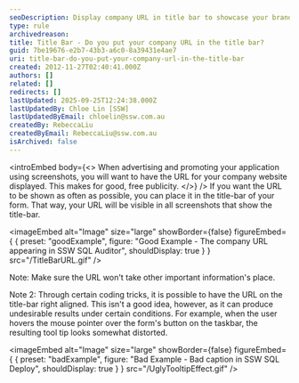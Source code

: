```yaml
---
seoDescription: Display company URL in title bar to showcase your brand and drive free publicity through screenshots.
type: rule
archivedreason:
title: Title Bar - Do you put your company URL in the title bar?
guid: 7be19676-e2b7-43b3-a6c0-8a39431e4ae7
uri: title-bar-do-you-put-your-company-url-in-the-title-bar
created: 2012-11-27T02:40:41.000Z
authors: []
related: []
redirects: []
lastUpdated: 2025-09-25T12:24:38.000Z
lastUpdatedBy: Chloe Lin [SSW]
lastUpdatedByEmail: chloelin@ssw.com.au
createdBy: RebeccaLiu
createdByEmail: RebeccaLiu@ssw.com.au
isArchived: false
---
```


<introEmbed
  body={<>
When advertising and promoting your application using screenshots, you will want to have the URL for your company website displayed. This makes for good, free publicity.
  </>}
/>
If you want the URL to be shown as often as possible, you can place it in the title-bar of your form. That way, your URL will be visible in all screenshots that show the title-bar.

<imageEmbed
  alt="Image"
  size="large"
  showBorder={false}
  figureEmbed={ {
    preset: "goodExample",
    figure: "Good Example - The company URL appearing in SSW SQL Auditor",
    shouldDisplay: true
  } }
  src="/TitleBarURL.gif"
/>


Note: Make sure the URL won't take other important information's place.

Note 2: Through certain coding tricks, it is possible to have the URL on the title-bar right aligned. This isn't a good idea, however, as it can produce undesirable results under certain conditions. For example, when the user hovers the mouse pointer over the form's button on the taskbar, the resulting tool tip looks somewhat distorted.

<imageEmbed
  alt="Image"
  size="large"
  showBorder={false}
  figureEmbed={ {
    preset: "badExample",
    figure: "Bad Example - Bad caption in SSW SQL Deploy",
    shouldDisplay: true
  } }
  src="/UglyTooltipEffect.gif"
/>
